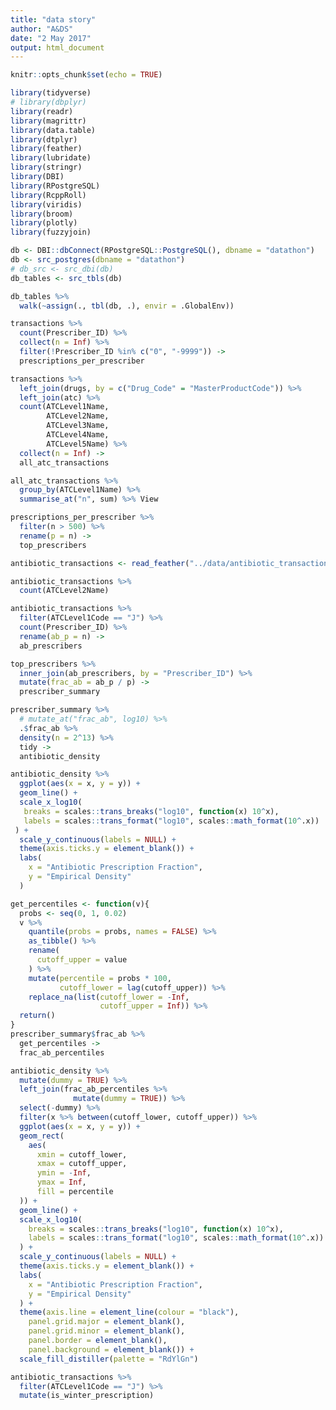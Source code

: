 ```yaml
---
title: "data story"
author: "A&DS"
date: "2 May 2017"
output: html_document
---
```


```r
knitr::opts_chunk$set(echo = TRUE)

library(tidyverse)
# library(dbplyr)
library(readr)
library(magrittr)
library(data.table)
library(dtplyr)
library(feather)
library(lubridate)
library(stringr)
library(DBI)
library(RPostgreSQL)
library(RcppRoll)
library(viridis)
library(broom)
library(plotly)
library(fuzzyjoin)
```

```r
db <- DBI::dbConnect(RPostgreSQL::PostgreSQL(), dbname = "datathon")
db <- src_postgres(dbname = "datathon")
# db_src <- src_dbi(db)
db_tables <- src_tbls(db)

db_tables %>% 
  walk(~assign(., tbl(db, .), envir = .GlobalEnv))
```

```r
transactions %>% 
  count(Prescriber_ID) %>% 
  collect(n = Inf) %>% 
  filter(!Prescriber_ID %in% c("0", "-9999")) -> 
  prescriptions_per_prescriber
```

```r
transactions %>% 
  left_join(drugs, by = c("Drug_Code" = "MasterProductCode")) %>% 
  left_join(atc) %>% 
  count(ATCLevel1Name,
        ATCLevel2Name,
        ATCLevel3Name,
        ATCLevel4Name,
        ATCLevel5Name) %>% 
  collect(n = Inf) -> 
  all_atc_transactions

all_atc_transactions %>%
  group_by(ATCLevel1Name) %>% 
  summarise_at("n", sum) %>% View
```


```r
prescriptions_per_prescriber %>%
  filter(n > 500) %>% 
  rename(p = n) -> 
  top_prescribers
```

```r
antibiotic_transactions <- read_feather("../data/antibiotic_transactions.feather")
```

```r
antibiotic_transactions %>% 
  count(ATCLevel2Name)
```


```r
antibiotic_transactions %>% 
  filter(ATCLevel1Code == "J") %>% 
  count(Prescriber_ID) %>% 
  rename(ab_p = n) -> 
  ab_prescribers
```

```r
top_prescribers %>% 
  inner_join(ab_prescribers, by = "Prescriber_ID") %>% 
  mutate(frac_ab = ab_p / p) -> 
  prescriber_summary

prescriber_summary %>%
  # mutate_at("frac_ab", log10) %>% 
  .$frac_ab %>% 
  density(n = 2^13) %>% 
  tidy -> 
  antibiotic_density

antibiotic_density %>% 
  ggplot(aes(x = x, y = y)) +
  geom_line() +
  scale_x_log10(
   breaks = scales::trans_breaks("log10", function(x) 10^x),
   labels = scales::trans_format("log10", scales::math_format(10^.x))
 ) +
  scale_y_continuous(labels = NULL) +
  theme(axis.ticks.y = element_blank()) +
  labs(
    x = "Antibiotic Prescription Fraction",
    y = "Empirical Density"
  )
```

```r
get_percentiles <- function(v){
  probs <- seq(0, 1, 0.02)
  v %>% 
    quantile(probs = probs, names = FALSE) %>% 
    as_tibble() %>% 
    rename(
      cutoff_upper = value
    ) %>% 
    mutate(percentile = probs * 100,
           cutoff_lower = lag(cutoff_upper)) %>% 
    replace_na(list(cutoff_lower = -Inf,
                    cutoff_upper = Inf)) %>% 
  return()
}
prescriber_summary$frac_ab %>% 
  get_percentiles -> 
  frac_ab_percentiles
```

```r
antibiotic_density %>% 
  mutate(dummy = TRUE) %>% 
  left_join(frac_ab_percentiles %>% 
              mutate(dummy = TRUE)) %>% 
  select(-dummy) %>% 
  filter(x %>% between(cutoff_lower, cutoff_upper)) %>% 
  ggplot(aes(x = x, y = y)) +
  geom_rect(
    aes(
      xmin = cutoff_lower,
      xmax = cutoff_upper,
      ymin = -Inf,
      ymax = Inf,
      fill = percentile
  )) +
  geom_line() +
  scale_x_log10(
    breaks = scales::trans_breaks("log10", function(x) 10^x),
    labels = scales::trans_format("log10", scales::math_format(10^.x))
  ) +
  scale_y_continuous(labels = NULL) +
  theme(axis.ticks.y = element_blank()) +
  labs(
    x = "Antibiotic Prescription Fraction",
    y = "Empirical Density"
  ) +
  theme(axis.line = element_line(colour = "black"),
    panel.grid.major = element_blank(),
    panel.grid.minor = element_blank(),
    panel.border = element_blank(),
    panel.background = element_blank()) +
  scale_fill_distiller(palette = "RdYlGn")
```

```r
antibiotic_transactions %>% 
  filter(ATCLevel1Code == "J") %>% 
  mutate(is_winter_prescription)
```

